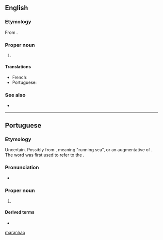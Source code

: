 ==English==

===Etymology===
From {{etyl|pt|en}} {{m|pt|Maranhão}}.

===Proper noun===
{{en-proper noun}}

# {{place|en|state|r/Northeast Region|c/Brazil|capital=São Luís}}

====Translations====
{{trans-top|state in north-eastern Brazil}}
* French: {{t|fr|Maragnan|m}}
* Portuguese: {{t+|pt|Maranhão|m}}
{{trans-mid}}
{{trans-bottom}}

===See also===
* {{projectlink|wikipedia}}

[[Category:English terms spelled with Ã|maranhao]]

----

==Portuguese==

===Etymology===
Uncertain. Possibly from {{etyl|tpw|pt}}, meaning "running sea", or an augmentative of {{m|pt|mar||sea}}. The word was first used to refer to the {{w|Amazon River}}.

===Pronunciation===
* {{audio|pt|Pt-br Maranhão.ogg|Audio (BR)}}

===Proper noun===
{{pt-proper noun}}

# {{place|pt|state|r/Northeast Region|c/Brazil|capital=São Luís}}

====Derived terms====
* {{l|pt|maranhense}}